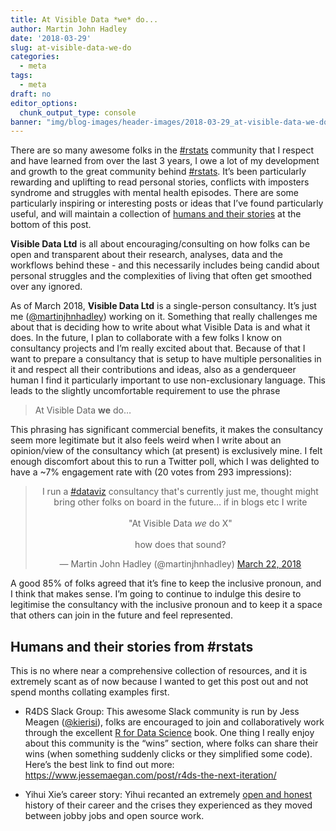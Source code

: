 ```yaml
---
title: At Visible Data *we* do...
author: Martin John Hadley
date: '2018-03-29'
slug: at-visible-data-we-do
categories:
  - meta
tags:
  - meta
draft: no
editor_options: 
  chunk_output_type: console
banner: "img/blog-images/header-images/2018-03-29_at-visible-data-we-do.png"
---
```


There are so many awesome folks in the [#rstats](https://twitter.com/search?src=typd&q=%23rstats) community that I respect and have learned from over the last 3 years, I owe a lot of my development and growth to the great community behind [#rstats](https://twitter.com/search?src=typd&q=%23rstats). It's been particularly rewarding and uplifting to read personal stories, conflicts with imposters syndrome and struggles with mental health episodes. There are some particularly inspiring or interesting posts or ideas that I've found particularly useful, and will maintain a collection of [humans and their stories](/humans-and-their-stories) at the bottom of this post.

**Visible Data Ltd** is all about encouraging/consulting on how folks can be open and transparent about their research, analyses, data and the workflows behind these - and this necessarily includes being candid about personal struggles and the complexities of living that often get smoothed over any ignored.

As of March 2018, **Visible Data Ltd** is a single-person consultancy. It's just me ([\@martinjhnhadley](http://twitter.com/martinjhnhadley)) working on it. Something that really challenges me about that is deciding how to write about what Visible Data is and what it does. In the future, I plan to collaborate with a few folks I know on consultancy projects and I'm really excited about that. Because of that I want to prepare a consultancy that is setup to have multiple personalities in it and respect all their contributions and ideas, also as a genderqueer human I find it particularly important to use non-exclusionary language. This leads to the slightly uncomfortable requirement to use the phrase

<blockquote>
At Visible Data **we** do...
</blockquote>

This phrasing has significant commercial benefits, it makes the consultancy seem more legitimate but it also feels weird when I write about an opinion/view of the consultancy which (at present) is exclusively mine. I felt enough discomfort about this to run a Twitter poll, which I was delighted to have a ~7% engagement rate with (20 votes from 293 impressions):

<center>
<blockquote class="twitter-tweet" data-lang="en"><p lang="en" dir="ltr">I run a <a href="https://twitter.com/hashtag/dataviz?src=hash&amp;ref_src=twsrc%5Etfw">#dataviz</a> consultancy that&#39;s currently just me, thought might bring other folks on board in the future... if in blogs etc I write <br><br>&quot;At Visible Data *we* do X&quot; <br><br>how does that sound?</p>&mdash; Martin John Hadley (@martinjhnhadley) <a href="https://twitter.com/martinjhnhadley/status/976835348318875648?ref_src=twsrc%5Etfw">March 22, 2018</a></blockquote>
<script async src="https://platform.twitter.com/widgets.js" charset="utf-8"></script>
</center>

A good 85% of folks agreed that it's fine to keep the inclusive pronoun, and I think that makes sense. I'm going to continue to indulge this desire to legitimise the consultancy with the inclusive pronoun and to keep it a space that others can join in the future and feel represented.

## Humans and their stories from #rstats {#humans-and-their-stories}

This is no where near a comprehensive collection of resources, and it is extremely scant as of now because I wanted to get this post out and not spend months collating examples first.

- R4DS Slack Group: This awesome Slack community is run by Jess Meagen ([\@kierisi](http://twitter.com/kierisi)), folks are encouraged to join and collaboratively work through the excellent [R for Data Science](http://r4ds.had.co.nz/) book. One thing I really enjoy about this community is the "wins" section, where folks can share their wins (when something suddenly clicks or they simplified some code). Here's the best link to find out more: [https://www.jessemaegan.com/post/r4ds-the-next-iteration/](https://www.jessemaegan.com/post/r4ds-the-next-iteration/)

- Yihui Xie's career story: Yihui recanted an extremely [open and honest](https://yihui.name/en/2018/02/career-crisis/) history of their career and the crises they experienced as they moved between jobby jobs and open source work.
